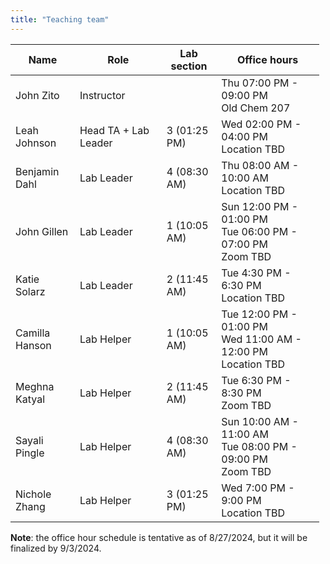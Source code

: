 ```yaml
---
title: "Teaching team"
---
```


+----------------+----------------------+--------------+--------------------------+
| Name           | Role                 | Lab section  | Office hours             |
+================+======================+==============+==========================+
| John Zito      | Instructor           |              | Thu 07:00 PM - 09:00 PM\ |
|                |                      |              | Old Chem 207             |
+----------------+----------------------+--------------+--------------------------+
| Leah Johnson   | Head TA + Lab Leader | 3 (01:25 PM) | Wed 02:00 PM - 04:00 PM\ |
|                |                      |              | Location TBD             |
+----------------+----------------------+--------------+--------------------------+
| Benjamin Dahl  | Lab Leader           | 4 (08:30 AM) | Thu 08:00 AM - 10:00 AM\ |
|                |                      |              | Location TBD             |
+----------------+----------------------+--------------+--------------------------+
| John Gillen    | Lab Leader           | 1 (10:05 AM) | Sun 12:00 PM - 01:00 PM\ |
|                |                      |              | Tue 06:00 PM - 07:00 PM\ |
|                |                      |              | Zoom TBD                 |
+----------------+----------------------+--------------+--------------------------+
| Katie Solarz   | Lab Leader           | 2 (11:45 AM) | Tue 4:30 PM - 6:30 PM\   |
|                |                      |              | Location TBD             |
+----------------+----------------------+--------------+--------------------------+
| Camilla Hanson | Lab Helper           | 1 (10:05 AM) | Tue 12:00 PM - 01:00 PM\ |
|                |                      |              | Wed 11:00 AM - 12:00 PM\ |
|                |                      |              | Location TBD             |
+----------------+----------------------+--------------+--------------------------+
| Meghna Katyal  | Lab Helper           | 2 (11:45 AM) | Tue 6:30 PM - 8:30 PM\   |
|                |                      |              | Zoom TBD                 |
+----------------+----------------------+--------------+--------------------------+
| Sayali Pingle  | Lab Helper           | 4 (08:30 AM) | Sun 10:00 AM - 11:00 AM\ |
|                |                      |              | Tue 08:00 PM - 09:00 PM\ |
|                |                      |              | Zoom TBD                 |
+----------------+----------------------+--------------+--------------------------+
| Nichole Zhang  | Lab Helper           | 3 (01:25 PM) | Wed 7:00 PM - 9:00 PM\   |
|                |                      |              | Location TBD             |
+----------------+----------------------+--------------+--------------------------+

**Note**: the office hour schedule is tentative as of 8/27/2024, but it will be finalized by 9/3/2024.
